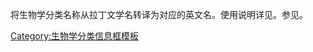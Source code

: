 {{documentation subpage}}

将生物学分类名称从拉丁文学名转译为对应的英文名。使用说明详见{{tl|Taxonomy}}。参见{{tl|Sinicize rank}}。

<includeonly>
[[Category:生物学分类信息框模板]]
</includeonly>